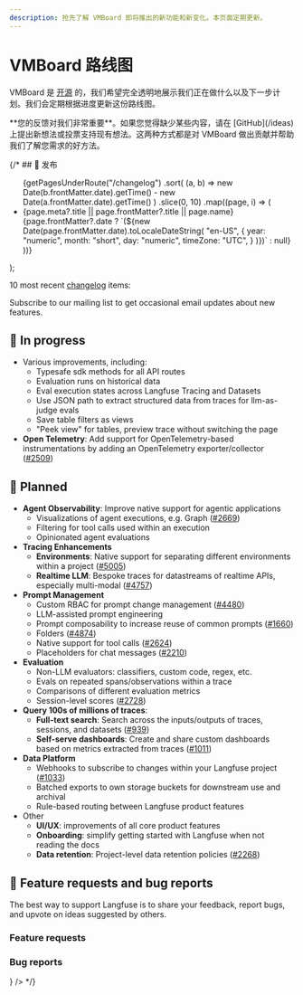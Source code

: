 ```yaml
---
description: 抢先了解 VMBoard 即将推出的新功能和新变化。本页面定期更新。
---
```


# VMBoard 路线图

VMBoard 是 [开源](/docs/open-source) 的，我们希望完全透明地展示我们正在做什么以及下一步计划。我们会定期根据进度更新这份路线图。


<Callout type="info">
  **您的反馈对我们非常重要**。如果您觉得缺少某些内容，请在 [GitHub](/ideas) 上提出新想法或投票支持现有想法。这两种方式都是对 VMBoard 做出贡献并帮助我们了解您需求的好方法。
</Callout>

{/* ## 🚀 发布


  <ul className="list-disc list pl-6">
    {getPagesUnderRoute("/changelog")
      .sort(
        (a, b) =>
          new Date(b.frontMatter.date).getTime() -
          new Date(a.frontMatter.date).getTime()
      )
      .slice(0, 10)
      .map((page, i) => (
        <li
          className="my-2"
          id={page.route.replace("/changelog/", "")}
          key={page.route.replace("/changelog/", "")}
        >
          <Link
            key={page.route}
            href={page.route}
            className="_text-primary-600 _underline _decoration-from-font [text-underline-position:from-font]"
          >
            <span className="">
              {page.meta?.title || page.frontMatter?.title || page.name}
            </span>
          </Link>
          <span className="text-primary/60 ml-2 hidden sm:inline">
            {page.frontMatter?.date
              ? `(${new Date(page.frontMatter.date).toLocaleDateString(
                "en-US",
                {
                  year: "numeric",
                  month: "short",
                  day: "numeric",
                  timeZone: "UTC",
                }
              )})`
              : null}
          </span>
        </li>
      ))}
  </ul>
);

10 most recent [changelog](/changelog) items:

<ChangelogList />


<Callout type="info">

Subscribe to our mailing list to get occasional email updates about new features.

<ProductUpdateSignup source="self-host guide" className="my-3 max-w-sm" />

</Callout>

## 🚧 In progress

- Various improvements, including:
  - Typesafe sdk methods for all API routes
  - Evaluation runs on historical data
  - Eval execution states across Langfuse Tracing and Datasets
  - Use JSON path to extract structured data from traces for llm-as-judge evals
  - Save table filters as views
  - "Peek view" for tables, preview trace without switching the page
- **Open Telemetry**: Add support for OpenTelemetry-based instrumentations by adding an OpenTelemetry exporter/collector ([#2509](https://github.com/orgs/langfuse/discussions/2509))

## 🔮 Planned

- **Agent Observability**: Improve native support for agentic applications
  - Visualizations of agent executions, e.g. Graph ([#2669](https://github.com/orgs/langfuse/discussions/2669))
  - Filtering for tool calls used within an execution
  - Opinionated agent evaluations
- **Tracing Enhancements**
  - **Environments**: Native support for separating different environments within a project ([#5005](https://github.com/orgs/langfuse/discussions/5005))
  - **Realtime LLM**: Bespoke traces for datastreams of realtime APIs, especially multi-modal ([#4757](https://github.com/orgs/langfuse/discussions/4757))
- **Prompt Management**
  - Custom RBAC for prompt change management ([#4480](https://github.com/orgs/langfuse/discussions/4480))
  - LLM-assisted prompt engineering
  - Prompt composability to increase reuse of common prompts ([#1660](https://github.com/orgs/langfuse/discussions/1660))
  - Folders ([#4874](https://github.com/orgs/langfuse/discussions/4874))
  - Native support for tool calls ([#2624](https://github.com/orgs/langfuse/discussions/2624))
  - Placeholders for chat messages ([#2210](https://github.com/orgs/langfuse/discussions/2210))
- **Evaluation**
  - Non-LLM evaluators: classifiers, custom code, regex, etc.
  - Evals on repeated spans/observations within a trace
  - Comparisons of different evaluation metrics
  - Session-level scores ([#2728](https://github.com/orgs/langfuse/discussions/2728))
- **Query 100s of millions of traces**:
  - **Full-text search**: Search across the inputs/outputs of traces, sessions, and datasets ([#939](https://github.com/orgs/langfuse/discussions/939))
  - **Self-serve dashboards**: Create and share custom dashboards based on metrics extracted from traces ([#1011](https://github.com/orgs/langfuse/discussions/1011))
- **Data Platform**
  - Webhooks to subscribe to changes within your Langfuse project ([#1033](https://github.com/orgs/langfuse/discussions/1033))
  - Batched exports to own storage buckets for downstream use and archival
  - Rule-based routing between Langfuse product features
- Other
  - **UI/UX**: improvements of all core product features
  - **Onboarding**: simplify getting started with Langfuse when not reading the docs
  - **Data retention**: Project-level data retention policies ([#2268](https://github.com/orgs/langfuse/discussions/2268))

## 🙏 Feature requests and bug reports

The best way to support Langfuse is to share your feedback, report bugs, and upvote on ideas suggested by others.

### Feature requests


<GhDiscussionsPreview filterCategory="Ideas" itemsPerPage={10} />

### Bug reports


<Cards num={2}>
  <Card href="/issues" title="Bugs (GitHub Issues)" arrow icon={<Bug />} />
</Cards> */}

